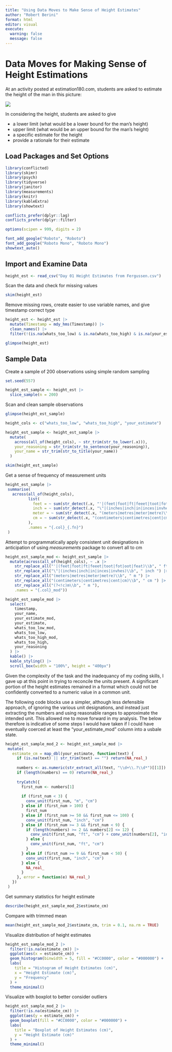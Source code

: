```yaml
---
title: "Using Data Moves to Make Sense of Height Estimates"
author: "Robert Berini"
format: html
editor: visual
execute:
  warning: false
  message: false
---
```


# Data Moves for Making Sense of Height Estimations

At an activity posted at estimation180.com, students are asked to estimate the height of the man in this picture:

![](estimation180_man_height.jpg)

In considering the height, students are asked to give

-   a lower limit (what would be a lower bound for the man's height)
-   upper limit (what would be an upper bound for the man's height)
-   a specific estimate for the height
-   provide a rationale for their estimate

## Load Packages and Set Options

```r
library(conflicted)
library(skimr)
library(psych)
library(tidyverse)
library(janitor)
library(measurements)
library(knitr)
library(kableExtra)
library(showtext)

conflicts_prefer(dplyr::lag)
conflicts_prefer(dplyr::filter)

options(scipen = 999, digits = 2)

font_add_google("Roboto", "Roboto")
font_add_google("Roboto Mono", "Roboto Mono")
showtext_auto()
```

## Import and Examine Data

```r
height_est <- read_csv("Day 01 Height Estimates from Fergussen.csv")
```

Scan the data and check for missing values

```r
skim(height_est)
```

Remove missing rows, create easier to use variable names, and give timestamp correct type

```r
height_est <- height_est |>
  mutate(Timestamp = mdy_hms(Timestamp)) |>
  clean_names() |>
  filter(!(is.na(whats_too_low) & is.na(whats_too_high) & is.na(your_estimate)))
```

```r
glimpse(height_est)
```

## Sample Data

Create a sample of 200 observations using simple random sampling

```r
set.seed(557)

height_est_sample <- height_est |>
  slice_sample(n = 200)
```

Scan and clean sample observations

```r
glimpse(height_est_sample)
```

```r
height_cols <- c("whats_too_low", "whats_too_high", "your_estimate")
```

```r
height_est_sample <- height_est_sample |>
  mutate(
    across(all_of(height_cols), ~ str_trim(str_to_lower(.x))),
    your_reasoning = str_trim(str_to_sentence(your_reasoning)),
    your_name = str_trim(str_to_title(your_name))
  )
```

```r
skim(height_est_sample)
```

Get a sense of frequency of measurement units

```r
height_est_sample |>
 summarise(
   across(all_of(height_cols), 
          list(
            feet = ~ sum(str_detect(.x, "'|(feet|foot|ft|feeet|toot|fot|oot|feat)\\b"), na.rm = TRUE),
            inch = ~ sum(str_detect(.x, "\"|(inches|inch|in|inces|invhes)\\b"), na.rm = TRUE),
            meter = ~ sum(str_detect(.x, "(meters|metres|meter|metre)\\b|(?<!c)m\\b"), na.rm = TRUE),
            cm = ~ sum(str_detect(.x, "(centimeters|centimetres|cent|cm)\\b"), na.rm = TRUE)
          ),
          .names = "{.col}_{.fn}")
 )
```

Attempt to programmatically apply consistent unit designations in anticipation of using *measurements* package to convert all to cm

```r
height_est_sample_mod <- height_est_sample |>
  mutate(across(all_of(height_cols), ~ .x |>
    str_replace_all("'|(feet|foot|ft|feeet|toot|fot|oot|feat)\\b", " ft ") |>
    str_replace_all("\"|(inches|inch|in|inces|invhes)\\b", " inch ") |>
    str_replace_all("(meters|metres|meter|metre)\\b", " m ") |>
    str_replace_all("(centimeters|centimetres|cent|cm)\\b", " cm ") |>
    str_replace_all("(?<!c)m\\b", " m "),
    .names = "{.col}_mod"))
```

```r
height_est_sample_mod |>
  select(
    timestamp,
    your_name,
    your_estimate_mod,
    your_estimate,
    whats_too_low_mod,
    whats_too_low,
    whats_too_high_mod,
    whats_too_high,
    your_reasoning
  ) |>
  kable() |>
  kable_styling() |>
  scroll_box(width = "100%", height = "400px")
```

Given the complexity of the task and the inadequancy of my coding skills, I gave up at this point in trying to reconcile the units present. A significant portion of the height estimates remained in a format which could not be confidently converted to a numeric value in a common unit.

The following code blocks use a simpler, although less defensible approach, of ignoring the various unit designations, and instead just extracting the numbers and using reasonable ranges to approximate the intended unit. This allowed me to move forward in my analysis. The below therefore is indicative of some steps I would have taken if I could have eventually coerced at least the "your_estimate_mod" column into a usbale state.

```r
height_est_sample_mod_2 <- height_est_sample_mod |>
 mutate(
   estimate_cm = map_dbl(your_estimate, function(text) {
     if (is.na(text) || str_trim(text) == "") return(NA_real_)
     
     numbers <- as.numeric(str_extract_all(text, "\\d+\\.?\\d*")[[1]])
     if (length(numbers) == 0) return(NA_real_)
     
     tryCatch({
       first_num <- numbers[1]
       
       if (first_num < 3) {
         conv_unit(first_num, "m", "cm")
       } else if (first_num > 100) {
         first_num
       } else if (first_num >= 50 && first_num <= 100) {
         conv_unit(first_num, "inch", "cm")
       } else if (first_num >= 3 && first_num < 9) {
         if (length(numbers) >= 2 && numbers[2] <= 12) {
           conv_unit(first_num, "ft", "cm") + conv_unit(numbers[2], "inch", "cm")
         } else {
           conv_unit(first_num, "ft", "cm")
         }
       } else if (first_num >= 9 && first_num < 50) {
         conv_unit(first_num, "inch", "cm")
       } else {
         NA_real_
       }
     }, error = function(e) NA_real_)
   })
 )
```

Get summary statistics for height estimate

```r
describe(height_est_sample_mod_2$estimate_cm)
```

Compare with trimmed mean

```r
mean(height_est_sample_mod_2$estimate_cm, trim = 0.1, na.rm = TRUE)
```

Visualize distribution of height estimates

```r
height_est_sample_mod_2 |>
  filter(!is.na(estimate_cm)) |>
  ggplot(aes(x = estimate_cm)) +
  geom_histogram(binwidth = 5, fill = "#CC0000", color = "#000000") +
  labs(
    title = "Histogram of Height Estimates (cm)",
    x = "Height Estimate (cm)",
    y = "Frequency"
  ) +
  theme_minimal()
```

Visualize with boxplot to better consider outliers

```r
height_est_sample_mod_2 |>
  filter(!is.na(estimate_cm)) |>
  ggplot(aes(y = estimate_cm)) +
  geom_boxplot(fill = "#CC0000", color = "#000000") +
  labs(
    title = "Boxplot of Height Estimates (cm)",
    y = "Height Estimate (cm)"
  ) +
  theme_minimal()
```

